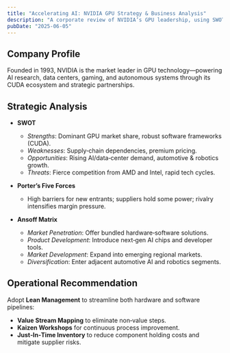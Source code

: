 ```yaml
---
title: "Accelerating AI: NVIDIA GPU Strategy & Business Analysis"
description: "A corporate review of NVIDIA’s GPU leadership, using SWOT, Porter’s Five Forces, and Ansoff’s Matrix—culminating in lean‑management recommendations for maximum efficiency."
pubDate: "2025-06-05"
---
```


## Company Profile

Founded in 1993, NVIDIA is the market leader in GPU technology—powering AI research, data centers, gaming, and autonomous systems through its CUDA ecosystem and strategic partnerships.

## Strategic Analysis

- **SWOT**  
  - *Strengths*: Dominant GPU market share, robust software frameworks (CUDA).  
  - *Weaknesses*: Supply‑chain dependencies, premium pricing.  
  - *Opportunities*: Rising AI/data‑center demand, automotive & robotics growth.  
  - *Threats*: Fierce competition from AMD and Intel, rapid tech cycles.

- **Porter’s Five Forces**  
  - High barriers for new entrants; suppliers hold some power; rivalry intensifies margin pressure.

- **Ansoff Matrix**  
  - *Market Penetration*: Offer bundled hardware‑software solutions.  
  - *Product Development*: Introduce next‑gen AI chips and developer tools.  
  - *Market Development*: Expand into emerging regional markets.  
  - *Diversification*: Enter adjacent automotive AI and robotics segments.

## Operational Recommendation

Adopt **Lean Management** to streamline both hardware and software pipelines:  
- **Value Stream Mapping** to eliminate non‑value steps.  
- **Kaizen Workshops** for continuous process improvement.  
- **Just‑In‑Time Inventory** to reduce component holding costs and mitigate supplier risks.

